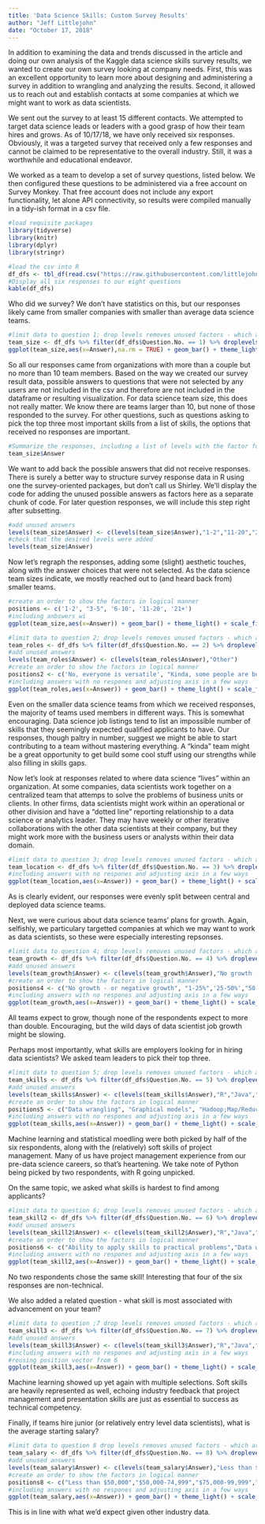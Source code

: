 ```yaml
---
title: 'Data Science Skills: Custom Survey Results'
author: "Jeff Littlejohn"
date: "October 17, 2018"
---
```


In addition to examining the data and trends discussed in the article and doing our own analysis of the Kaggle data science skills survey results, we wanted to create our own survey looking at company needs. First, this was an excellent opportunity to learn more about designing and administering a survey in addition to wrangling and analyzing the results. Second, it allowed us to reach out and establish contacts at some companies at which we might want to work as data scientists. 

We sent out the survey to at least 15 different contacts. We attempted to target data science leads or leaders with a good grasp of how their team hires and grows. As of 10/17/18, we have only received six responses. Obviously, it was a targeted survey that received only a few responses and cannot be claimed to be representative to the overall industry. Still, it was a worthwhile and educational endeavor. 

We worked as a team to develop a set of survey questions, listed below. We then configured these questions to be administered via a free account on Survey Monkey. That free account does not include any export functionality, let alone API connectivity, so results were compiled manually in a tidy-ish format in a csv file.

```r
#load requisite packages
library(tidyverse)
library(knitr)
library(dplyr)
library(stringr)
```


```r
#load the csv into R
df_dfs <- tbl_df(read.csv("https://raw.githubusercontent.com/littlejohnjeff/DATA607_Project3/master/Data%20Science%20Skills%20Survey%20Monkey%20Responses_20181017.csv"))
#Display all six responses to our eight questions
kable(df_dfs)
```

Who did we survey? We don't have statistics on this, but our responses likely came from smaller companies with smaller than average data science teams.
```r
#limit data to question 1; drop levels removes unused factors - which are responses to to other questions - will be important later
team_size <- df_dfs %>% filter(df_dfs$Question.No. == 1) %>% droplevels()
ggplot(team_size,aes(x=Answer),na.rm = TRUE) + geom_bar() + theme_light()
```

So all our responses came from organizations with more than a couple but no more than 10 team members. Based on the way we created our survey result data, possible answers to questions that were not selected by any users are not included in the csv and therefore are not included in the dataframe or resulting visualization. For data science team size, this does not really matter. We know there are teams larger than 10, but none of those responded to the survey. For other questions, such as questions asking to pick the top three most important skills from a list of skills, the options that received no responses are important.

```r
#Summarize the responses, including a list of levels with the factor for answers for this question
team_size$Answer
```

We want to add back the possible answers that did not receive responses. There is surely a better way to structure survey response data in R using one the survey-oriented packages, but don't call us Shirley. We'll display the code for adding the unused possible answers as factors here as a separate chunk of code. For later question responses, we will include this step right after subsetting.
```r
#add unused answers
levels(team_size$Answer) <- c(levels(team_size$Answer),"1-2","11-20","21+")
#check that the desired levels were added
levels(team_size$Answer) 

```

Now let's regraph the responses, adding some (slight) aesthetic touches, along with the answer choices that were not selected. As the data science team sizes indicate, we mostly reached out to (and heard back from) smaller teams.
```r
#create an order to show the factors in logical manner
positions <- c('1-2', "3-5", '6-10', '11-20', '21+')
#including anbswers wi
ggplot(team_size,aes(x=Answer)) + geom_bar() + theme_light() + scale_fill_discrete(drop=FALSE) + scale_x_discrete(drop=FALSE, limits = positions) + labs(x = "Data Science Team Size",y="")

```
  


```r
#limit data to question 2; drop levels removes unused factors - which are responses to to other questions - will be important later
team_roles <- df_dfs %>% filter(df_dfs$Question.No. == 2) %>% droplevels()
#add unused answers
levels(team_roles$Answer) <- c(levels(team_roles$Answer),"Other")
#create an order to show the factors in logical manner
positions2 <- c('No, everyone is versatile', "Kinda, some people are better at things than others and we utilize our strengths", 'Yes, some of our team members specialize in data engineering and others in data science',"Other")
#including answers with no respones and adjusting axis in a few ways 
ggplot(team_roles,aes(x=Answer)) + geom_bar() + theme_light() + scale_fill_discrete(drop=FALSE) + scale_x_discrete(drop=FALSE, limits = positions2, labels = function(x) str_wrap(str_replace_all(x, "foo" , " "),width = 20)) + labs(x = "Are data science roles on your team differentiated?",y="") + theme(axis.text.x = element_text(angle=45, hjust=1)) + theme(legend.position = "bottom")
``` 

Even on the smaller data science teams from which we received responses, the majority of teams used members in different ways. This is somewhat encouraging. Data science job listings tend to list an impossible number of skills that they seemingly expected qualified applicants to have. Our responses, though paltry in number, suggest we might be able to start contributing to a team without mastering everything. A "kinda" team might be a great opportunity to get build some cool stuff using our strengths while also filling in skills gaps.


Now let's look at responses related to where data science "lives" within an organization. At some companies, data scientists work together on a centralized team that attemps to solve the problems of business units or clients. In other firms, data scientists might work within an operational or other division and have a "dotted line" reporting relationship to a data science or analytics leader. They may have weekly or other iterative collaborations with the other data scientists at their company, but they might work more with the business users or analysts within their data domain.
```r
#limit data to question 3; drop levels removes unused factors - which are responses to to other questions - will be important later
team_location <- df_dfs %>% filter(df_dfs$Question.No. == 3) %>% droplevels()
#including answers with no respones and adjusting axis in a few ways 
ggplot(team_location,aes(x=Answer)) + geom_bar() + theme_light() + scale_fill_discrete(drop=FALSE) + scale_x_discrete(drop=FALSE, labels = function(x) str_wrap(str_replace_all(x, "foo" , " "),width = 20)) + labs(x = "Where are data scientists positionined in your organization?",y="") + theme(axis.text.x = element_text(angle=45, hjust=1)) + theme(legend.position = "bottom")
``` 
  
As is clearly evident, our responses were evenly split between central and deployed data science teams.  

Next, we were curious about data science teams' plans for growth. Again, selfishly, we particulary targetted companies at which we may want to work as data scientists, so these were especially interesting repsonses.  

```r
#limit data to question 4; drop levels removes unused factors - which are responses to to other questions - will be important later
team_growth <- df_dfs %>% filter(df_dfs$Question.No. == 4) %>% droplevels()
#add unused answers
levels(team_growth$Answer) <- c(levels(team_growth$Answer),"No growth - or negative growth","More than double")
#create an order to show the factors in logical manner
positions4 <- c("No growth - or negative growth", "1-25%",'25-50%',"50-100%","More than double")
#including answers with no respones and adjusting axis in a few ways 
ggplot(team_growth,aes(x=Answer)) + geom_bar() + theme_light() + scale_fill_discrete(drop=FALSE) + scale_x_discrete(drop=FALSE, limits = positions4, labels = function(x) str_wrap(str_replace_all(x, "foo" , " "),width = 20)) + labs(x = "What kind of team growth do you anticipate in the next 2 years?",y="") + theme(axis.text.x = element_text(angle=45, hjust=1)) 
``` 

All teams expect to grow, though none of the respondents expect to more than double. Encouraging, but the wild days of data scientist job growth might be slowing.  


Perhaps most importantly, what skills are employers looking for in hiring data scientists? We asked team leaders to pick their top three.
```r
#limit data to question 5; drop levels removes unused factors - which are responses to to other questions - will be important later
team_skills <- df_dfs %>% filter(df_dfs$Question.No. == 5) %>% droplevels()
#add unused answers
levels(team_skills$Answer) <- c(levels(team_skills$Answer),"R","Java","Data wrangling", "Unstructured data", "Natural language processing", "Optimization", "Graphical models", "Privacy and ethics", "Other soft skills", "Other (please specify)")
#create an order to show the factors in logical manner
positions5 <- c("Data wrangling", "Graphical models", "Hadoop;Map/Reduce", "Java", "Machine learning", "Natural language processing", "Optimization","Other (please specify)", "Other soft skills", "Presentation skills", "Privacy and ethics", "Project management", "Python", "R",  "Research design", "SQL", "Statistical modeling", "Unstructured data")
#including answers with no respones and adjusting axis in a few ways 
ggplot(team_skills,aes(x=Answer)) + geom_bar() + theme_light() + scale_fill_discrete(drop=FALSE) + scale_x_discrete(drop=FALSE, limits = positions5, labels = function(x) str_wrap(str_replace_all(x, "foo" , " "),width = 20)) + labs(x = "What top 3 skills do you look for in a new applicant?",y="") + theme(axis.text.x = element_text(angle=45, hjust=1)) 
``` 

Machine learning and statistical moedling were both picked by half of the six respondents, along with the (relatively) soft skills of project management. Many of us have project management experience from our pre-data science careers, so that's heartening. We take note of Python being picked by two respondents, with R going unpicked.

On the same topic, we asked what skills is hardest to find among applicants? 
```r
#limit data to question 6; drop levels removes unused factors - which are responses to to other questions - will be important later
team_skill2 <- df_dfs %>% filter(df_dfs$Question.No. == 6) %>% droplevels()
#add unused answers
levels(team_skill2$Answer) <- c(levels(team_skill2$Answer),"R","Java","Data wrangling", "Unstructured data", "Natural language processing", "Optimization", "Graphical models", "Privacy and ethics", "Other soft skills", "Other (please specify)")
#create an order to show the factors in logical manner 
positions6 <- c("Ability to apply skills to practical problems","Data wrangling", "Graphical models", "Hadoop;Map/Reduce", "Java", "Machine learning", "Natural language processing", "Optimization","Other (please specify)", "Other soft skills", "Presentation skills", "Privacy and ethics", "Project management", "Python", "R",  "Research design", "SQL", "Statistical modeling", "Unstructured data")
#including answers with no respones and adjusting axis in a few ways 
ggplot(team_skill2,aes(x=Answer)) + geom_bar() + theme_light() + scale_fill_discrete(drop=FALSE) + scale_x_discrete(drop=FALSE, limits = positions6, labels = function(x) str_wrap(str_replace_all(x, "foo" , " "),width = 30)) + labs(x = "Which skill is hardest to find in applicants?",y="") + theme(axis.text.x = element_text(angle=45, hjust=1)) 
``` 

No two respondents chose the same skill! Interesting that four of the six responses are non-technical.

We also added a related question - what skill is most associated with advancement on your team? 
```r
#limit data to question ;7 drop levels removes unused factors - which are responses to to other questions - will be important later
team_skill3 <- df_dfs %>% filter(df_dfs$Question.No. == 7) %>% droplevels()
#add unused answers
levels(team_skill3$Answer) <- c(levels(team_skill3$Answer),"R","Java","Data wrangling", "Unstructured data", "Natural language processing", "Optimization", "Graphical models", "Privacy and ethics", "Other soft skills", "Other (please specify)")
#including answers with no respones and adjusting axis in a few ways 
#reusing position vector from 6
ggplot(team_skill3,aes(x=Answer)) + geom_bar() + theme_light() + scale_fill_discrete(drop=FALSE) + scale_x_discrete(drop=FALSE, limits = positions6, labels = function(x) str_wrap(str_replace_all(x, "foo" , " "),width = 30)) + labs(x = "Which skill is most associated with advancment within your team?",y="") + theme(axis.text.x = element_text(angle=45, hjust=1)) 
``` 

Machine learning showed up yet again with multiple selections. Soft skills are heavily represented as well, echoing industry feedback that project management and presentation skills are just as essential to success as technical competency.  

Finally, if teams hire junior (or relatively entry level data scientists), what is the average starting salary?
```r
#limit data to question 8 drop levels removes unused factors - which are responses to to other questions - will be important later
team_salary <- df_dfs %>% filter(df_dfs$Question.No. == 8) %>% droplevels()
#add unused answers
levels(team_salary$Answer) <- c(levels(team_salary$Answer),"Less than $50,000", "$125,000+")
#create an order to show the factors in logical manner 
positions8 <- c("Less than $50,000","$50,000-74,999","$75,000-99,999","$100,000-124,999","$125,000+")
#including answers with no respones and adjusting axis in a few ways 
ggplot(team_salary,aes(x=Answer)) + geom_bar() + theme_light() + scale_fill_discrete(drop=FALSE) + scale_x_discrete(drop=FALSE, limits = positions8, labels = function(x) str_wrap(str_replace_all(x, "foo" , " "),width = 30)) + labs(x = "What is the average pay rate for junior data scientists?",y="") + theme(axis.text.x = element_text(angle=45, hjust=1)) 
``` 

This is in line with what we'd expect given other industry data.